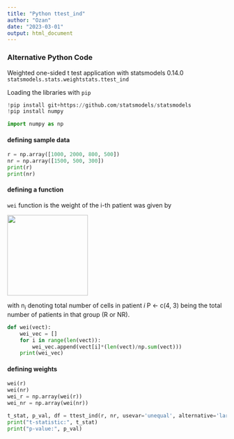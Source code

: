 ---
title: "Python ttest_ind"
author: "Ozan"
date: "2023-03-01"
output: html_document
---

### Alternative Python Code

Weighted one-sided t test application with statsmodels 0.14.0 `statsmodels.stats.weightstats.ttest_ind`

Loading the libraries with `pip`

```{python}
!pip install git+https://github.com/statsmodels/statsmodels
!pip install numpy
```

```{python}
import numpy as np
```

#### defining sample data

```{python}
r = np.array([1000, 2000, 800, 500])
nr = np.array([1500, 500, 300])
print(r)
print(nr)
```

#### defining a function 

`wei` function is the weight of the i-th patient was given by

![](images/paste-CB6D4EB5.png){width="185"}

with n~*i*~ denoting total number of cells in patient *i* P \<- c(4, 3) being the total number of patients in that group (R or NR).

```{python}
def wei(vect):
    wei_vec = []
    for i in range(len(vect)):
        wei_vec.append(vect[i]*(len(vect)/np.sum(vect)))
    print(wei_vec)
```

#### defining weights 

```{python}
wei(r)
wei(nr)
wei_r = np.array(wei(r))
wei_nr = np.array(wei(nr))
```

```{python}
t_stat, p_val, df = ttest_ind(r, nr, usevar='unequal', alternative='larger', weights=(wei_r, wei_nr))
print("t-statistic:", t_stat)
print("p-value:", p_val)
```

